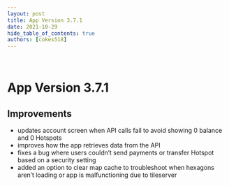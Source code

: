 ```yaml
---
layout: post
title: App Version 3.7.1
date: 2021-10-29
hide_table_of_contents: true
authors: [cokes518]
---
```


&nbsp;

# App Version 3.7.1

## Improvements

- updates account screen when API calls fail to avoid showing 0 balance and 0 Hotspots
- improves how the app retrieves data from the API
- fixes a bug where users couldn’t send payments or transfer Hotspot based on a security setting
- added an option to clear map cache to troubleshoot when hexagons aren’t loading or app is
  malfunctioning due to tileserver
